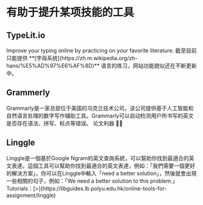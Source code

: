 
# 有助于提升某项技能的工具

## TypeLit.io
<AppCard picOrgin="https://url-shortener.ri1ken.workers.dev/Ydakie" appName="TypeLit.io" website="https://www.typelit.io/">
    Improve your typing online by practicing on your favorite literature.
</AppCard>

<Callout>
    截至目前只能提供 **[字母系统](https://zh.m.wikipedia.org/zh-hans/%E5%AD%97%E6%AF%8D)** 语言的练习，网站功能貌似还在不断更新中。
</Callout>

## Grammerly

<AppCard picOrgin="https://url-shortener.ri1ken.workers.dev/Ghpztm" appName="Grammerly" website="https://www.grammarly.com/" twitter="https://img.shields.io/twitter/follow/grammarly?style=social">
    Grammarly是一家总部位于美国的乌克兰技术公司，该公司提供基于人工智能和自然语言处理的数字写作辅助工具。Grammarly可以自动检测用户所书写的英文是否存在语法、拼写、标点等错误。
</AppCard>

<Callout>
    论文利器 ✍🏻
</Callout>

## Linggle

<AppCard picOrgin="https://url-shortener.ri1ken.workers.dev/FEhRs4" appName="Linggle" website="https://linggle.com/">
    Linggle是一個基於Google Ngram的英文查詢系統，可以幫助你找到最適合的英文表達。這個工具可以幫助你找到最適合的英文表達，例如：「我們需要一個更好的解決方案」，你可以在Linggle中輸入「need a better solution」，然後就會出現一些相關的句子，例如：「We need a better solution to this problem.」
</AppCard>

<Callout>
    Tutorials：[>](https://libguides.lb.polyu.edu.hk/online-tools-for-assignment/linggle)
</Callout>